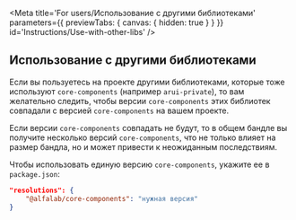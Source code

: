 
<Meta
    title='For users/Использование с другими библиотеками'
    parameters={{ previewTabs: { canvas: { hidden: true } } }}
    id='Instructions/Use-with-other-libs'
/>

## Использование с другими библиотеками

Если вы пользуетесь на проекте другими библиотеками, которые тоже используют `core-components` (например `arui-private`),
то вам желательно следить, чтобы версии `core-components` этих библиотек
совпадали с версией `core-components` на вашем проекте.

Если версии `core-components` совпадать не будут, то в общем бандле вы получите несколько версий `core-components`,
что не только влияет на размер бандла, но и может привести к неожиданным последствиям.

Чтобы использовать единую версию `core-components`, укажите ее в `package.json`:

```json
"resolutions": {
    "@alfalab/core-components": "нужная версия"
}
```
